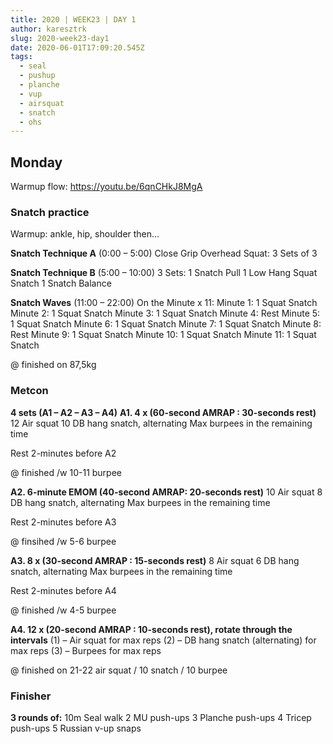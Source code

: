 ```yaml
---
title: 2020 | WEEK23 | DAY 1
author: karesztrk
slug: 2020-week23-day1
date: 2020-06-01T17:09:20.545Z
tags:
  - seal
  - pushup
  - planche
  - vup
  - airsquat
  - snatch
  - ohs
---
```


## Monday

Warmup flow: <https://youtu.be/6qnCHkJ8MgA>

### Snatch practice

Warmup: ankle, hip, shoulder then...

**Snatch Technique A** (0:00 – 5:00)
Close Grip Overhead Squat:
3 Sets of 3

**Snatch Technique B** (5:00 – 10:00)
3 Sets:
1 Snatch Pull
1 Low Hang Squat Snatch
1 Snatch Balance

**Snatch Waves** (11:00 – 22:00)
On the Minute x 11:
Minute 1: 1 Squat Snatch
Minute 2: 1 Squat Snatch
Minute 3: 1 Squat Snatch
Minute 4: Rest
Minute 5: 1 Squat Snatch
Minute 6: 1 Squat Snatch
Minute 7: 1 Squat Snatch
Minute 8: Rest
Minute 9: 1 Squat Snatch
Minute 10: 1 Squat Snatch
Minute 11: 1 Squat Snatch

@ finished on 87,5kg

### Metcon

<!--StartFragment-->

**4 sets (A1 – A2 – A3 – A4)**
**A1. 4 x (60-second AMRAP : 30-seconds rest)**
12 Air squat
10 DB hang snatch, alternating
Max burpees in the remaining time

Rest 2-minutes before A2

@ finished /w 10-11 burpee

**A2. 6-minute EMOM (40-second AMRAP: 20-seconds rest)**
10 Air squat
8 DB hang snatch, alternating
Max burpees in the remaining time

Rest 2-minutes before A3

@ finsihed /w 5-6 burpee

**A3. 8 x (30-second AMRAP : 15-seconds rest)**
8 Air squat
6 DB hang snatch, alternating
Max burpees in the remaining time

Rest 2-minutes before A4

@ finished /w 4-5 burpee

**A4. 12 x (20-second AMRAP : 10-seconds rest), rotate through the intervals**
(1) – Air squat for max reps
(2) – DB hang snatch (alternating) for max reps
(3) – Burpees for max reps

@ finished on 21-22 air squat / 10 snatch / 10 burpee

### Finisher

**3 rounds of:**
10m Seal walk
2 MU push-ups
3 Planche push-ups
4 Tricep push-ups
5 Russian v-up snaps
